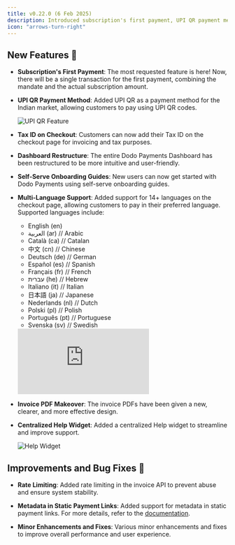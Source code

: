 ```yaml
---
title: v0.22.0 (6 Feb 2025)
description: Introduced subscription's first payment, UPI QR payment method, tax ID on checkout, dashboard restructure, self-serve onboarding guides, multi-language support, invoice PDF makeover, and a centralized help widget.
icon: "arrows-turn-right"
---
```


## New Features 🚀

- **Subscription's First Payment**: The most requested feature is here! Now, there will be a single transaction for the first payment, combining the mandate and the actual subscription amount.

- **UPI QR Payment Method**: Added UPI QR as a payment method for the Indian market, allowing customers to pay using UPI QR codes.
    
    <img src="/images/changelog/upi-qr.png" alt="UPI QR Feature"/>

- **Tax ID on Checkout**: Customers can now add their Tax ID on the checkout page for invoicing and tax purposes.

- **Dashboard Restructure**: The entire Dodo Payments Dashboard has been restructured to be more intuitive and user-friendly.

- **Self-Serve Onboarding Guides**: New users can now get started with Dodo Payments using self-serve onboarding guides.

- **Multi-Language Support**: Added support for 14+ languages on the checkout page, allowing customers to pay in their preferred language. Supported languages include:
    - English (en)
    - العربية (ar) // Arabic
    - Català (ca) // Catalan
    - 中文 (cn) // Chinese
    - Deutsch (de) // German
    - Español (es) // Spanish
    - Français (fr) // French
    - עברית (he) // Hebrew
    - Italiano (it) // Italian
    - 日本語 (ja) // Japanese
    - Nederlands (nl) // Dutch
    - Polski (pl) // Polish
    - Português (pt) // Portuguese
    - Svenska (sv) // Swedish
    
    <Frame>
        <iframe 
            className="w-full aspect-video rounded-md" 
            src="https://www.youtube.com/embed/tR4yUwRKCxs"
            title="Language Announcement | Dodo Payments"
            frameBorder="0"
            allow="accelerometer; autoplay; clipboard-write; encrypted-media; gyroscope; picture-in-picture"
            allowFullScreen
        ></iframe>
    </Frame>

- **Invoice PDF Makeover**: The invoice PDFs have been given a new, clearer, and more effective design.

- **Centralized Help Widget**: Added a centralized Help widget to streamline and improve support.
    
    <img src="/images/changelog/help-widget.png" alt="Help Widget"/>

## Improvements and Bug Fixes 🔧

- **Rate Limiting**: Added rate limiting in the invoice API to prevent abuse and ensure system stability.

- **Metadata in Static Payment Links**: Added support for metadata in static payment links. For more details, refer to the [documentation](/developer-resources/integration-guide#1-static-payment-links).

- **Minor Enhancements and Fixes**: Various minor enhancements and fixes to improve overall performance and user experience.
